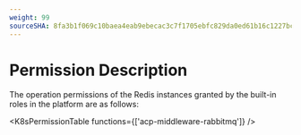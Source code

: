 ```yaml
---
weight: 99
sourceSHA: 8fa3b1f069c10baea4eab9ebecac3c7f1705ebfc829da0ed61b16c1227bc30a8
---
```


# Permission Description

The operation permissions of the Redis instances granted by the built-in roles in the platform are as follows:

<K8sPermissionTable functions={['acp-middleware-rabbitmq']} />
